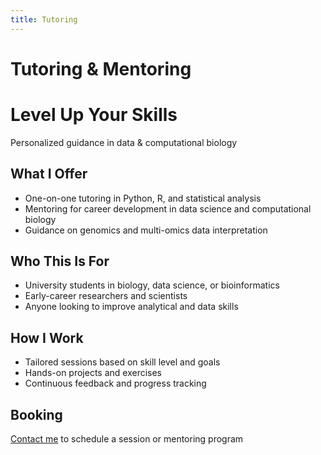 ```yaml
---
title: Tutoring
---
```


# Tutoring & Mentoring

<!-- Hero Section -->
<div class="parallax" style="background-image: url('images/hero-tutoring.jpg');">
 <div class="overlay">
  <h1>Level Up Your Skills</h1>
  <p>Personalized guidance in data & computational biology</p>
 </div>
</div>

<div class="service-card card">
## What I Offer
- One-on-one tutoring in Python, R, and statistical analysis
- Mentoring for career development in data science and computational biology
- Guidance on genomics and multi-omics data interpretation
</div>

<div class="service-card card">
## Who This Is For
- University students in biology, data science, or bioinformatics
- Early-career researchers and scientists
- Anyone looking to improve analytical and data skills
</div>

<div class="service-card card">
## How I Work
- Tailored sessions based on skill level and goals
- Hands-on projects and exercises
- Continuous feedback and progress tracking
</div>

<div class="service-card card">
## Booking
[Contact me](contact.qmd) to schedule a session or mentoring program
</div>

